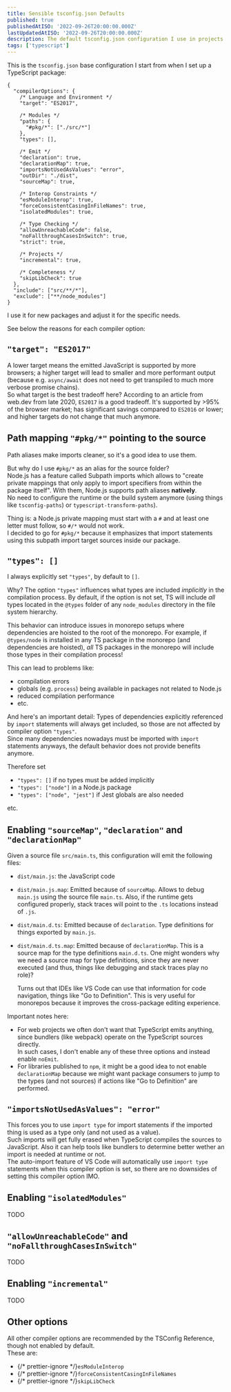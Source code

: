 ```yaml
---
title: Sensible tsconfig.json Defaults
published: true
publishedAtISO: '2022-09-26T20:00:00.000Z'
lastUpdatedAtISO: '2022-09-26T20:00:00.000Z'
description: The default tsconfig.json configuration I use in projects.
tags: ['typescript']
---
```


This is the `tsconfig.json` base configuration I start from when I set up a TypeScript package:

```jsonc
{
  "compilerOptions": {
    /* Language and Environment */
    "target": "ES2017",

    /* Modules */
    "paths": {
      "#pkg/*": ["./src/*"]
    },
    "types": [],

    /* Emit */
    "declaration": true,
    "declarationMap": true,
    "importsNotUsedAsValues": "error",
    "outDir": "./dist",
    "sourceMap": true,

    /* Interop Constraints */
    "esModuleInterop": true,
    "forceConsistentCasingInFileNames": true,
    "isolatedModules": true,

    /* Type Checking */
    "allowUnreachableCode": false,
    "noFallthroughCasesInSwitch": true,
    "strict": true,

    /* Projects */
    "incremental": true,

    /* Completeness */
    "skipLibCheck": true
  },
  "include": ["src/**/*"],
  "exclude": ["**/node_modules"]
}
```

I use it for new packages and adjust it for the specific needs.

See below the reasons for each compiler option:

## `"target": "ES2017"`

A lower target means the emitted JavaScript is supported by more browsers; a higher target will lead to smaller and more performant output (because e.g. `async/await` does not need to get transpiled to much more verbose promise chains).  
So what target is the best tradeoff here? According to an article from <FancyAnchor href="https://web.dev/publish-modern-javascript/">web.dev from late 2020</FancyAnchor>, `ES2017` is a good tradeoff.
It's supported by >95% of the browser market; has significant savings compared to `ES2016` or lower; and higher targets do not change that much anymore.

## Path mapping `"#pkg/*"` pointing to the source

Path aliases make imports cleaner, so it's a good idea to use them.

But why do I use `#pkg/*` as an alias for the source folder?  
Node.js has a feature called <FancyAnchor href="https://nodejs.org/api/packages.html#subpath-imports">Subpath imports</FancyAnchor> which allows to "create private mappings that only apply to import specifiers from within the package itself".
With them, Node.js supports path aliases **natively**.  
No need to configure the runtime or the build system anymore (using things like <FancyAnchor href="https://www.npmjs.com/package/tsconfig-paths">`tsconfig-paths`</FancyAnchor>) or <FancyAnchor href="https://www.npmjs.com/package/typescript-transform-paths">`typescript-transform-paths`</FancyAnchor>).

Thing is: a Node.js private mapping must start with a `#` and at least one letter must follow, so `#/*` would not work.  
I decided to go for `#pkg/*` because it emphasizes that import statements using this subpath import target sources inside our package.

## `"types": []`

I always explicitly set `"types"`, by default to `[]`.

Why?
The option `"types"` influences what types are included _implicitly_ in the compilation process.
By default, if the option is not set, TS will include _all_ types located in the `@types` folder of any `node_modules` directory in the file system hierarchy.

This behavior can introduce issues in monorepo setups where dependencies are hoisted to the root of the monorepo.
For example, if `@types/node` is installed in any TS package in the monorepo (and dependencies are hoisted), _all_ TS packages in the monorepo will include those types in their compilation process!

This can lead to problems like:

- compilation errors
- globals (e.g. `process`) being available in packages not related to Node.js
- reduced compilation performance
- etc.

And here's an important detail: Types of dependencies explicitly referenced by `import` statements will always get included, so those are not affected by compiler option `"types"`.  
Since many dependencies nowadays must be imported with `import` statements anyways, the default behavior does not provide benefits anymore.

Therefore set

- `"types": []` if no types must be added implicitly
- `"types": ["node"]` in a Node.js package
- `"types": ["node", "jest"]` if Jest globals are also needed

etc.

## Enabling `"sourceMap"`, `"declaration"` and `"declarationMap"`

Given a source file `src/main.ts`, this configuration will emit the following files:

- `dist/main.js`: the JavaScript code
- `dist/main.js.map`: Emitted because of `sourceMap`.
  Allows to debug `main.js` using the source file `main.ts`.
  Also, if the runtime gets configured properly, stack traces will point to the `.ts` locations instead of `.js`.
- `dist/main.d.ts`: Emitted because of `declaration`.
  Type definitions for things exported by `main.js`.
- `dist/main.d.ts.map`: Emitted because of `declarationMap`.
  This is a source map for the type definitions `main.d.ts`.
  One might wonders why we need a source map for type definitions, since they are never executed (and thus, things like debugging and stack traces play no role)?

  Turns out that IDEs like VS Code can use that information for code navigation, things like "Go to Definition".
  This is very useful for monorepos because it improves the cross-package editing experience.

Important notes here:

- For web projects we often don't want that TypeScript emits anything, since bundlers (like webpack) operate on the TypeScript sources directly.  
  In such cases, I don't enable any of these three options and instead enable `noEmit`.
- For libraries published to `npm`, it might be a good idea to not enable `declarationMap` because we might want package consumers to jump to the types (and not sources) if actions like "Go to Definition" are performed.

## `"importsNotUsedAsValues": "error"`

This forces you to use `import type` for import statements if the imported thing is used as a type only (and not used as a value).  
Such imports will get fully erased when TypeScript compiles the sources to JavaScript.
Also it can help tools like bundlers to determine better wether an import is needed at runtime or not.  
The auto-import feature of VS Code will automatically use `import type` statements when this compiler option is set, so there are no downsides of setting this compiler option IMO.

## Enabling `"isolatedModules"`

TODO

## `"allowUnreachableCode"` and `"noFallthroughCasesInSwitch"`

TODO

## Enabling `"incremental"`

TODO

## Other options

All other compiler options are recommended by the <FancyAnchor href="https://www.typescriptlang.org/tsconfig">TSConfig Reference</FancyAnchor>, though not enabled by default.  
These are:

- {/* prettier-ignore */}<FancyAnchor href="https://www.typescriptlang.org/tsconfig#esModuleInterop">`esModuleInterop`</FancyAnchor>
- {/* prettier-ignore */}<FancyAnchor href="https://www.typescriptlang.org/tsconfig#forceConsistentCasingInFileNames">`forceConsistentCasingInFileNames`</FancyAnchor>
- {/* prettier-ignore */}<FancyAnchor href="https://www.typescriptlang.org/tsconfig#skipLibCheck">`skipLibCheck`</FancyAnchor>
